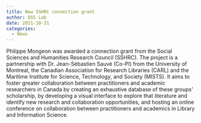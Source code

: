 ---
title: New SSHRC connection grant
author: QSS Lab
date: 2021-10-31
categories: 
  - News
---

Philippe Mongeon was awarded a connection grant from the Social Sciences and Humanities Research Council (SSHRC). The project is a partnership with Dr. Jean-Sébastien Sauvé (Co-PI) from the University of Montreal, the Canadian Association for Research Libraries (CARL) and the Maritime Institute for Science, Technology, and Society (MISTS). It aims to foster greater collaboration between practitioners and academic researchers in Canada by creating an exhaustive database of these groups’ scholarship, by developing a visual interface to explore that literature and identify new research and collaboration opportunities, and hosting an online conference on collaboration between practitioners and academics in Library and Information Science.
